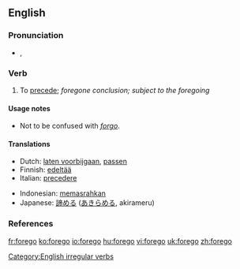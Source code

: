 ==English==

===Pronunciation===
*{{IPA|/'foɻgo/}}, {{SAMPA|/'/}}

===Verb===
{{en-verb|foregoes|foregoing|forewent|foregone}}

# To [[precede]]; ''foregone conclusion; subject to the foregoing''

====Usage notes====
*Not to be confused with ''[[forgo]]''.

====Translations====
{{top}}
*Dutch: [[laten voorbijgaan]], [[passen]]
*Finnish: [[edeltää]]
*Italian: [[precedere]]
{{mid}}
*Indonesian: [[pasrah|memasrahkan]]
*Japanese: [[諦める]] ([[あきらめる]], akirameru)
{{bottom}}

===References===
{{R:Century 1911}}
{{R:Webster 1913}}

[[Category:English irregular verbs]]

[[fr:forego]]
[[ko:forego]]
[[io:forego]]
[[hu:forego]]
[[vi:forego]]
[[uk:forego]]
[[zh:forego]]